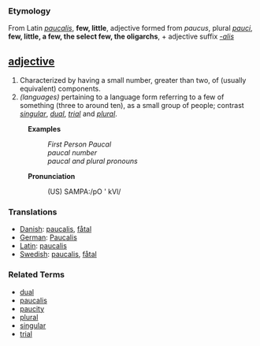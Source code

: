 === Etymology ===
From Latin ''[[paucalis]]'', '''few, little''', adjective formed from ''paucus'', plural ''[[pauci]]'', '''few, little, a few, the select few, the oligarchs''', + adjective suffix ''[[-alis]]''

== [[adjective]] ==
# Characterized by having a small number, greater than two, of (usually equivalent) components.
# ''(languages)'' pertaining to a language form referring to a few of something (three to around ten), as a small group of people; contrast ''[[singular]]'', ''[[dual]]'', ''[[trial]]'' and ''[[plural]]''.

:'''Examples'''
::''First Person Paucal''
::''paucal number''
::''paucal and plural pronouns''

:'''Pronunciation'''
::(US) SAMPA:/pO ' kVl/

===Translations===
*[[Danish]]: [[paucalis]], [[fåtal]]
*[[German]]: [[Paucalis]]
*[[Latin]]: [[paucalis]]
*[[Swedish]]: [[paucalis]], [[fåtal]]

=== Related Terms ===
*[[dual]]
*[[paucalis]]
*[[paucity]]
*[[plural]]
*[[singular]]
*[[trial]]